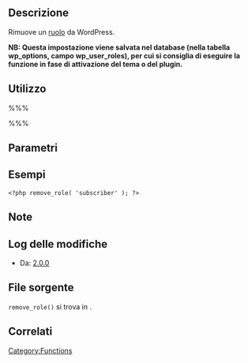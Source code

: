 {{Languages|
{{en|Function_Reference/remove_role}}
{{it|Riferimento funzioni/remove_role}}
}}

== Descrizione ==

Rimuove un [[Roles_and_Capabilities#Roles|ruolo]] da WordPress.

'''NB: Questa impostazione viene salvata nel database (nella tabella wp_options, campo wp_user_roles), per cui si consiglia di eseguire la funzione in fase di attivazione del tema o del plugin.'''

== Utilizzo ==

%%% <?php remove_role( $role ); ?> %%%

== Parametri ==

{{it:Parameter|$role|string|Nome del ruolo.}}

== Esempi ==

<pre>
<?php remove_role( 'subscriber' ); ?>
</pre>

== Note ==

== Log delle modifiche ==

* Da: [[Version 2.0|2.0.0]]

== File sorgente ==

<code>remove_role()</code> si trova in {{Trac|wp-includes/capabilities.php}}.

== Correlati ==

{{Role and Capability Tags}}

{{it:Tag Footer}}

[[Category:Functions]]